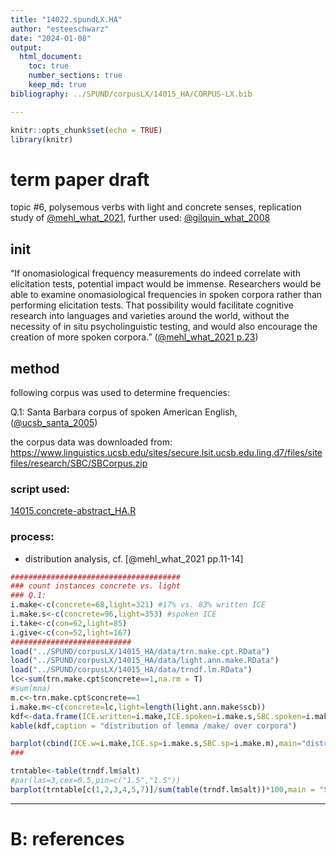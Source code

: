 ```yaml
---
title: "14022.spundLX.HA"
author: "esteeschwarz"
date: "2024-01-08"
output:
  html_document:
    toc: true
    number_sections: true
    keep_md: true
bibliography: ../SPUND/corpusLX/14015_HA/CORPUS-LX.bib

---
```


```r
knitr::opts_chunk$set(echo = TRUE)
library(knitr)
```

# term paper draft
topic #6, polysemous verbs with light and concrete senses, replication study of [@mehl_what_2021](https://doi.org/10.1515/cllt-2017-0039), further used: [@gilquin_what_2008](https://dial.uclouvain.be/pr/boreal/object/boreal:75833)


## init
"If onomasiological frequency measurements do indeed correlate with elicitation tests, 
potential impact would be immense. Researchers would be able to examine onomasiological frequencies in spoken corpora rather than performing elicitation tests. That possibility would facilitate cognitive research into languages and varieties around the world, without the necessity of in situ psycholinguistic testing, and would also encourage the creation of more spoken corpora." ([@mehl_what_2021 p.23](https://doi.org/10.1515/cllt-2017-0039))

## method
following corpus was used to determine frequencies:   

Q.1: Santa Barbara corpus of spoken American English, ([@ucsb_santa_2005](https://www.linguistics.ucsb.edu/research/santa-barbara-corpus))

the corpus data was downloaded from: [https://www.linguistics.ucsb.edu/sites/secure.lsit.ucsb.edu.ling.d7/files/sitefiles/research/SBC/SBCorpus.zip](https://www.linguistics.ucsb.edu/sites/secure.lsit.ucsb.edu.ling.d7/files/sitefiles/research/SBC/SBCorpus.zip)

### script used: 

[14015.concrete-abstract_HA.R](14015.concrete-abstract_HA.R)

### process:

- distribution analysis, cf. [@mehl_what_2021 pp.11-14]

```r
######################################
### count instances concrete vs. light
### Q.1: 
i.make<-c(concrete=68,light=321) #17% vs. 83% written ICE 
i.make.s<-c(concrete=96,light=353) #spoken ICE
i.take<-c(con=62,light=85) 
i.give<-c(con=52,light=167) 
###########################
load("../SPUND/corpusLX/14015_HA/data/trn.make.cpt.RData")
load("../SPUND/corpusLX/14015_HA/data/light.ann.make.RData")
load("../SPUND/corpusLX/14015_HA/data/trndf.lm.RData")
lc<-sum(trn.make.cpt$concrete==1,na.rm = T)
#sum(mna)
m.c<-trn.make.cpt$concrete==1
i.make.m<-c(concrete=lc,light=length(light.ann.make$scb))
kdf<-data.frame(ICE.written=i.make,ICE.spoken=i.make.s,SBC.spoken=i.make.m)
kable(kdf,caption = "distribution of lemma /make/ over corpora")
```

```r
barplot(cbind(ICE.w=i.make,ICE.sp=i.make.s,SBC.sp=i.make.m),main="distribution: lemma /make/",legend.text = c("concrete use","light use"))
###
```

```r
trntable<-table(trndf.lm$alt)
#par(las=3,cex=0.5,pin=c("1.5","1.5"))
barplot(trntable[c(1,2,3,4,5,7)]/sum(table(trndf.lm$alt))*100,main = "SBC concrete /make/ vs. alternate",ylab = "% in corpus")
```


---------

# B: references



